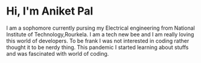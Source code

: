 # Hi, I'm Aniket Pal

I am a sophomore currently pursing my Electrical engineering from National Institute of Technology,Rourkela. I am a tech new bee and I am really loving this world of developers. To be frank I was not interested in coding rather thought it to be nerdy thing. This pandemic I started learning about stuffs and was fascinated with world of coding. 
